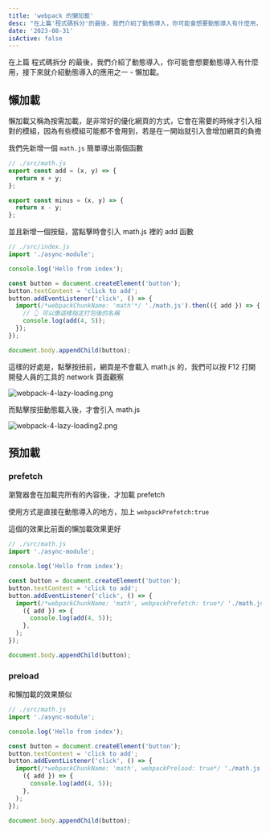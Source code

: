 ```yaml
---
title: 'webpack 的懶加載'
desc: "在上篇'程式碼拆分'的最後，我們介紹了動態導入，你可能會想要動態導入有什麼用，接下來就介紹動態導入的應用之一，懶加載。"
date: '2023-08-31'
isActive: false
---
```


在上篇 程式碼拆分 的最後，我們介紹了動態導入，你可能會想要動態導入有什麼用，接下來就介紹動態導入的應用之一 - 懶加載。

## 懶加載

懶加載又稱為按需加載，是非常好的優化網頁的方式，它會在需要的時候才引入相對的模組，因為有些模組可能都不會用到，若是在一開始就引入會增加網頁的負擔

我們先新增一個 `math.js` 簡單導出兩個函數

```jsx
// ./src/math.js
export const add = (x, y) => {
  return x + y;
};

export const minus = (x, y) => {
  return x - y;
};
```

並且新增一個按鈕，當點擊時會引入 math.js 裡的 add 函數

```jsx
// ./src/index.js
import './async-module';

console.log('Hello from index');

const button = document.createElement('button');
button.textContent = 'click to add';
button.addEventListener('click', () => {
  import(/*webpackChunkName: 'math'*/ './math.js').then(({ add }) => {
    // 👆 可以像這樣指定打包後的名稱
    console.log(add(4, 5));
  });
});

document.body.appendChild(button);
```

這樣的好處是，點擊按扭前，網頁是不會載入 math.js 的，我們可以按 F12 打開開發人員的工具的 network 頁面觀察

![webpack-4-lazy-loading.png](https://s3-us-west-2.amazonaws.com/secure.notion-static.com/baaf0178-a57f-4ebd-befa-9d603aff34f9/webpack-4-lazy-loading.png)

而點擊按扭動態載入後，才會引入 math.js

![webpack-4-lazy-loading2.png](https://s3-us-west-2.amazonaws.com/secure.notion-static.com/c52be585-169f-43b3-89c5-0a417983578a/webpack-4-lazy-loading2.png)

## 預加載

### prefetch

瀏覽器會在加載完所有的內容後，才加載 prefetch

使用方式是直接在動態導入的地方，加上 `webpackPrefetch:true`

這個的效果比前面的懶加載效果更好

```jsx
// ./src/math.js
import './async-module';

console.log('Hello from index');

const button = document.createElement('button');
button.textContent = 'click to add';
button.addEventListener('click', () => {
  import(/*webpackChunkName: 'math', webpackPrefetch: true*/ './math.js').then(
    ({ add }) => {
      console.log(add(4, 5));
    },
  );
});

document.body.appendChild(button);
```

### preload

和懶加載的效果類似

```jsx
// ./src/math.js
import './async-module';

console.log('Hello from index');

const button = document.createElement('button');
button.textContent = 'click to add';
button.addEventListener('click', () => {
  import(/*webpackChunkName: 'math', webpackPreload: true*/ './math.js').then(
    ({ add }) => {
      console.log(add(4, 5));
    },
  );
});

document.body.appendChild(button);
```
